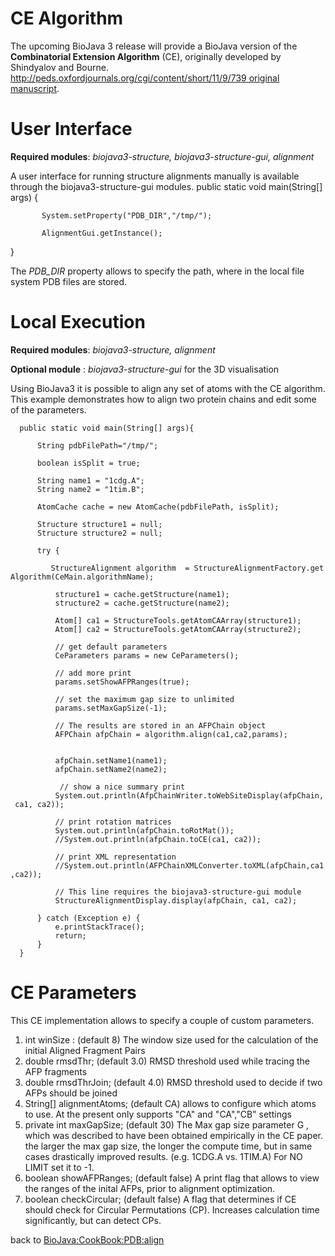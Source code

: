 =CE Algorithm=

The upcoming BioJava 3 release will provide a BioJava version of the '''Combinatorial Extension Algorithm''' (CE), originally developed by Shindyalov and Bourne.  [[http://peds.oxfordjournals.org/cgi/content/short/11/9/739 original manuscript]].

=User Interface=

'''Required modules''': ''biojava3-structure, biojava3-structure-gui, alignment''

A user interface for running structure alignments manually is available through the biojava3-structure-gui modules.
<java>
public static void main(String[] args) {
		System.setProperty("PDB_DIR","/tmp/");
	
		AlignmentGui.getInstance();
}
</java>

The ''PDB_DIR'' property allows to specify the path, where in the local file system PDB files are stored.

=Local Execution=

'''Required modules''': ''biojava3-structure,  alignment''

'''Optional module''' : ''biojava3-structure-gui'' for the 3D visualisation

Using BioJava3 it is possible to align any set of atoms with the CE algorithm. This example demonstrates how to align two protein chains and edit some of the parameters.

<java>

   public static void main(String[] args){
       
       String pdbFilePath="/tmp/";
       
       boolean isSplit = true;
            
       String name1 = "1cdg.A";
       String name2 = "1tim.B";
       
       AtomCache cache = new AtomCache(pdbFilePath, isSplit);
               
       Structure structure1 = null;
       Structure structure2 = null;

       try {

          StructureAlignment algorithm  = StructureAlignmentFactory.getAlgorithm(CeMain.algorithmName);
          
           structure1 = cache.getStructure(name1);
           structure2 = cache.getStructure(name2);
           
           Atom[] ca1 = StructureTools.getAtomCAArray(structure1);
           Atom[] ca2 = StructureTools.getAtomCAArray(structure2);
           
           // get default parameters
           CeParameters params = new CeParameters();
           
           // add more print
           params.setShowAFPRanges(true);
           
           // set the maximum gap size to unlimited 
           params.setMaxGapSize(-1);
           
           // The results are stored in an AFPChain object           
           AFPChain afpChain = algorithm.align(ca1,ca2,params);            

           afpChain.setName1(name1);
           afpChain.setName2(name2);

            // show a nice summary print
           System.out.println(AfpChainWriter.toWebSiteDisplay(afpChain, ca1, ca2));
           
           // print rotation matrices
           System.out.println(afpChain.toRotMat());
           //System.out.println(afpChain.toCE(ca1, ca2));
           
           // print XML representation
           //System.out.println(AFPChainXMLConverter.toXML(afpChain,ca1,ca2));
                        
           // This line requires the biojava3-structure-gui module   
           StructureAlignmentDisplay.display(afpChain, ca1, ca2);
           
       } catch (Exception e) {
           e.printStackTrace();
           return;
       }
   }


</java>

= CE Parameters =

This CE implementation allows to specify a couple of custom parameters.

# 	int winSize : (default 8) The window size used for the calculation of the initial Aligned Fragment Pairs
#	double rmsdThr; (default 3.0)  RMSD threshold used while tracing the AFP fragments
#	double rmsdThrJoin; (default 4.0) RMSD threshold used to decide if two AFPs should be joined
#	String[] alignmentAtoms; (default CA) allows to configure which atoms to use. At the present only supports "CA" and "CA","CB" settings
#	private int maxGapSize;  (default 30) The Max gap size parameter G , which was described to have been obtained empirically in the CE paper. the larger the max gap size, the longer the compute time, but in same cases drastically improved results. (e.g. 1CDG.A vs. 1TIM.A) For NO LIMIT set it to -1.
# boolean showAFPRanges; (default false) A print flag that allows to view the ranges of the inital AFPs, prior to alignment optimization.
# 	boolean checkCircular; (default false) A flag that determines if CE should check for Circular Permutations (CP). Increases calculation time significantly, but can detect CPs.

back to [[BioJava:CookBook:PDB:align]]